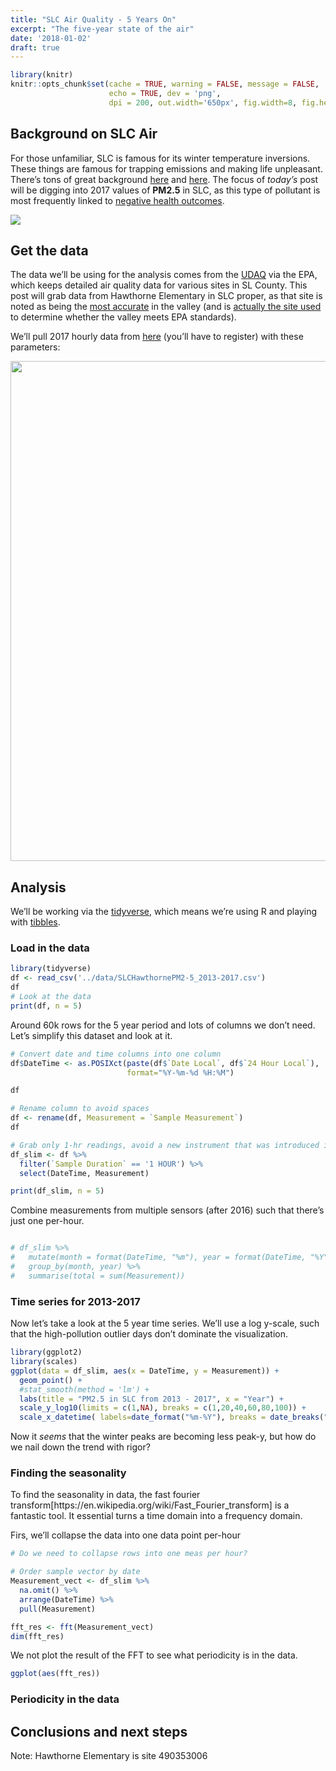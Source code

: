 ```yaml
---
title: "SLC Air Quality - 5 Years On"
excerpt: "The five-year state of the air"
date: '2018-01-02'
draft: true
---
```


```r
library(knitr)
knitr::opts_chunk$set(cache = TRUE, warning = FALSE, message = FALSE, 
                      echo = TRUE, dev = 'png',
                      dpi = 200, out.width='650px', fig.width=8, fig.height=4)
```

## Background on SLC Air

For those unfamiliar, SLC is famous for its winter temperature inversions. These things are famous for trapping emissions and making life unpleasant. There's tons of great background [here](http://home.chpc.utah.edu/~whiteman/PM2.5/PM2.5.html) and [here](https://ehp.niehs.nih.gov/1104349/). The focus of _today's_ post will be digging into 2017 values of **PM2.5** in SLC, as this type of pollutant is most frequently linked to [negative health outcomes](https://www.ncbi.nlm.nih.gov/pmc/articles/PMC4740125/).

![](http://health.utah.gov/utahair/SLC_51ug-m3.jpg)

## Get the data

The data we'll be using for the analysis comes from the [UDAQ](https://deq.utah.gov/Divisions/daq/index.htm) via the EPA, which keeps detailed air quality data for various sites in SL County. This post will grab data from Hawthorne Elementary in SLC proper, as that site is noted as being the [most accurate](http://home.chpc.utah.edu/~whiteman/PM2.5/PM2.5.html#current_conc) in the valley (and is [actually the site used](http://home.chpc.utah.edu/~whiteman/PM2.5/PM2.5.html#current_conc) to determine whether the valley meets EPA standards).

We'll pull 2017 hourly data from [here](https://aqs.epa.gov/api) (you'll have to register) with these parameters:

<img src="figs/2017-01-06-inversion-basics/data_download_parameters.png" width="800">

## Analysis

We'll be working via the [tidyverse](https://www.tidyverse.org/), which means we're using R and playing with [tibbles](https://cran.r-project.org/web/packages/tibble/vignettes/tibble.html).

### Load in the data

```r
library(tidyverse)
df <- read_csv('../data/SLCHawthornePM2-5_2013-2017.csv')
df
# Look at the data
print(df, n = 5)
```

Around 60k rows for the 5 year period and lots of columns we don't need. Let's simplify this dataset and look at it.

```r
# Convert date and time columns into one column
df$DateTime <- as.POSIXct(paste(df$`Date Local`, df$`24 Hour Local`), 
                          format="%Y-%m-%d %H:%M")

df

# Rename column to avoid spaces
df <- rename(df, Measurement = `Sample Measurement`)
df

# Grab only 1-hr readings, avoid a new instrument that was introduced in 2016, and grab only needed columns
df_slim <- df %>%
  filter(`Sample Duration` == '1 HOUR') %>% 
  select(DateTime, Measurement)

print(df_slim, n = 5)
```
Combine measurements from multiple sensors (after 2016) such that there's just one per-hour.

```r

```


```r
# df_slim %>% 
#   mutate(month = format(DateTime, "%m"), year = format(DateTime, "%Y")) %>%
#   group_by(month, year) %>%
#   summarise(total = sum(Measurement))
```

### Time series for 2013-2017

Now let's take a look at the 5 year time series. We'll use a log y-scale, such that the high-pollution outlier days don't dominate the visualization.

```r
library(ggplot2)
library(scales)
ggplot(data = df_slim, aes(x = DateTime, y = Measurement)) +
  geom_point() +
  #stat_smooth(method = 'lm') +
  labs(title = "PM2.5 in SLC from 2013 - 2017", x = "Year") +
  scale_y_log10(limits = c(1,NA), breaks = c(1,20,40,60,80,100)) +
  scale_x_datetime( labels=date_format("%m-%Y"), breaks = date_breaks("1 year"))
```

Now it _seems_ that the winter peaks are becoming less peak-y, but how do we nail down the trend with rigor?

### Finding the seasonality

To find the seasonality in data, the fast fourier transform[https://en.wikipedia.org/wiki/Fast_Fourier_transform] is a fantastic tool. It essential turns a time domain into a frequency domain.

Firs, we'll collapse the data into one data point per-hour

```r
# Do we need to collapse rows into one meas per hour?
```


```r
# Order sample vector by date
Measurement_vect <- df_slim %>% 
  na.omit() %>%
  arrange(DateTime) %>% 
  pull(Measurement)

fft_res <- fft(Measurement_vect)
dim(fft_res)
```

We not plot the result of the FFT to see what periodicity is in the data.

```r
ggplot(aes(fft_res))
```




### Periodicity in the data


## Conclusions and next steps


Note: Hawthorne Elementary is site 490353006

